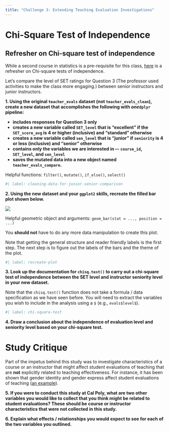 ```yaml
---
title: "Challenge 3: Extending Teaching Evaluation Investigations"
---
```


# Chi-Square Test of Independence

::: callout-tip
## Refresher on Chi-square test of independence

While a second course in statistics is a pre-requisite for this class, [here](https://openintro-ims.netlify.app/inference-tables#inference-tables) is a refresher on Chi-square tests of independence.
:::

Let’s compare the level of SET ratings for Question 3 (The professor used activities to make the class more engaging.) between senior instructors and junior instructors.

**1. Using the original `teacher_evals` dataset (not `teacher_evals_clean`), create a new dataset that accomplishes the following with *one*`dplyr` pipeline:**

-   **includes responses for Question 3 only**
-   **creates a new variable called `SET_level` that is “excellent” if the `SET_score_avg` is 4 or higher (inclusive) and “standard” otherwise**
-   **creates a new variable called `sen_level` that is “junior” if `seniority` is 4 or less (inclusive) and “senior” otherwise**
-   **contains only the variables we are interested in –- `course_id`, `SET_level`, and `sen_level`**
-   **saves the mutated data into a new object named `teacher_evals_compare`.**

::: callout-tip
Helpful functions: `filter()`, `mutate()`, `if_else()`, `select()`
:::

```r
#| label: cleaning-data-for-junior-senior-comparison

```

**2. Using the new dataset and your `ggplot2` skills, recreate the filled bar plot shown below.**

![](images/challenge-3-plot-to-recreate.png)

::: callout-tip
Helpful geometric object and arguments: `geom_bar(stat = ..., position = ...)`

You **should not** have to do any more data manipulation to create this plot.

Note that getting the general structure and reader friendly labels is the first step. The next step is to figure out the labels of the bars and the theme of the plot.
:::

```r
#| label: recreate-plot

```

**3. Look up the documentation for `chisq.test()` to carry out a chi-square test of independence between the SET level and instructor seniority level in your new dataset.**

::: callout-tip
Note that the `chisq.test()` function does not take a formula / data specification as we have seen before. You will need to extract the variables you wish to include in the analysis using a `$` (e.g., `evals$level$`).
:::

```r
#| label: chi-square-test

```

**4. Draw a conclusion about the independence of evaluation level and seniority level based on your chi-square test.**

# Study Critique

Part of the impetus behind this study was to investigate characteristics of a course or an instructor that might affect student evaluations of teaching that are **not** explicitly related to teaching effectiveness. For instance, it has been shown that gender identity and gender express affect student evaluations of teaching ([an example](https://link.springer.com/article/10.1007/s10755-014-9313-4?nr_email_referer=1)).

**5. If you were to conduct this study at Cal Poly, what are two other variables you would like to collect that you think might be related to student evaluations? These should be course or instructor characteristics that were not collected in this study.**

**6. Explain what effects / relationships you would expect to see for each of the two variables you outlined.**

